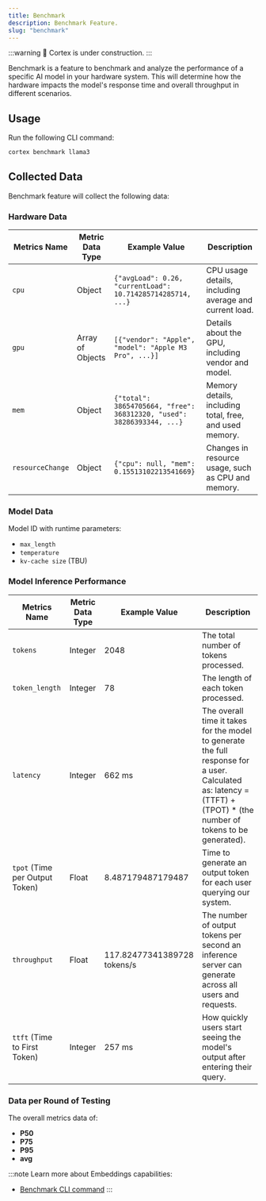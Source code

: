 ```yaml
---
title: Benchmark
description: Benchmark Feature.
slug: "benchmark"
---
```



:::warning
🚧 Cortex is under construction.
:::

Benchmark is a feature to benchmark and analyze the performance of a specific AI model in your hardware system. This will determine how the hardware impacts the model's response time and overall throughput in different scenarios.

## Usage
Run the following CLI command:
```bash
cortex benchmark llama3
```
## Collected Data
Benchmark feature will collect the following data:
### Hardware Data
| Metrics Name        | Metric Data Type    | Example Value                                        | Description                                      |
|---------------------|---------------------|------------------------------------------------------|--------------------------------------------------|
| `cpu`                 | Object              | `{"avgLoad": 0.26, "currentLoad": 10.714285714285714, ...}` | CPU usage details, including average and current load. |
| `gpu`                 | Array of Objects    | `[{"vendor": "Apple", "model": "Apple M3 Pro", ...}]`  | Details about the GPU, including vendor and model. |
| `mem`                 | Object              | `{"total": 38654705664, "free": 368312320, "used": 38286393344, ...}` | Memory details, including total, free, and used memory. |
| `resourceChange`      | Object              | `{"cpu": null, "mem": 0.15513102213541669}`            | Changes in resource usage, such as CPU and memory. |

### Model Data
Model ID with runtime parameters:
- `max_length`
- `temperature`
- `kv-cache size` (TBU)
### Model Inference Performance

| Metrics Name                     | Metric Data Type    | Example Value                                        | Description                                                                                                                                                         |
|----------------------------------|---------------------|------------------------------------------------------|---------------------------------------------------------------------------------------------------------------------------------------------------------------------|
| `tokens`                           | Integer             | 2048                                                 | The total number of tokens processed.                                                                                                                                |
| `token_length`                     | Integer             | 78                                                   | The length of each token processed.                                                                                                                                  |
| `latency`                          | Integer             | 662 ms                                               | The overall time it takes for the model to generate the full response for a user. Calculated as: latency = (TTFT) + (TPOT) * (the number of tokens to be generated). |
| `tpot` (Time per Output Token)     | Float               | 8.487179487179487                                    | Time to generate an output token for each user querying our system.                                                                                                  |
| `throughput `                      | Float               | 117.82477341389728 tokens/s                          | The number of output tokens per second an inference server can generate across all users and requests.                                                               |
| `ttft` (Time to First Token)       | Integer             | 257 ms                                               | How quickly users start seeing the model's output after entering their query.                                                                                       |

### Data per Round of Testing

The overall metrics data of:
- **P50**
- **P75**
- **P95**
- **avg**

:::note
Learn more about Embeddings capabilities:
- [Benchmark CLI command](/docs/cli/benchmark)
:::